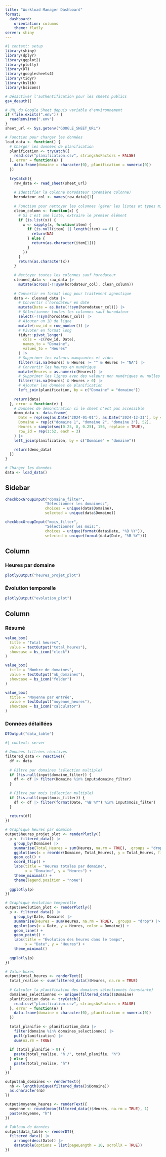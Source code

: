 ```yaml
---
title: "Workload Manager Dashboard"
format: 
  dashboard:
    orientation: columns
    theme: flatly
server: shiny
---
```


```r
#| context: setup
library(shiny)
library(dplyr)
library(ggplot2)
library(plotly)
library(DT)
library(googlesheets4)
library(tidyr)
library(bslib)
library(bsicons)

# Désactiver l'authentification pour les sheets publics
gs4_deauth()

# URL du Google Sheet depuis variable d'environnement
if (file.exists(".env")) {
  readRenviron(".env")
}
sheet_url <- Sys.getenv("GOOGLE_SHEET_URL")

# Fonction pour charger les données
load_data <- function() {
  # Charger les données de planification
  planification <- tryCatch({
    read.csv("planification.csv", stringsAsFactors = FALSE)
  }, error = function(e) {
    data.frame(domaine = character(0), planification = numeric(0))
  })
  
  tryCatch({
    raw_data <- read_sheet(sheet_url)
    
    # Identifier la colonne horodateur (première colonne)
    horodateur_col <- names(raw_data)[1]
    
    # Fonction pour nettoyer les colonnes (gérer les listes et types mixtes)
    clean_column <- function(x) {
      # Si c'est une liste, extraire le premier élément
      if (is.list(x)) {
        x <- sapply(x, function(item) {
          if (is.null(item) || length(item) == 0) {
            return(NA)
          } else {
            return(as.character(item[1]))
          }
        })
      }
      return(as.character(x))
    }
    
    # Nettoyer toutes les colonnes sauf horodateur
    cleaned_data <- raw_data |>
      mutate(across(-!!sym(horodateur_col), clean_column))
    
    # Convertir en format long pour traitement agnostique
    data <- cleaned_data |>
      # Convertir l'horodateur en date
      mutate(Date = as.Date(!!sym(horodateur_col))) |>
      # Sélectionner toutes les colonnes sauf horodateur
      select(-!!sym(horodateur_col)) |>
      # Ajouter un ID de ligne
      mutate(row_id = row_number()) |>
      # Pivoter en format long
      tidyr::pivot_longer(
        cols = -c(row_id, Date),
        names_to = "Domaine",
        values_to = "Heures"
      ) |>
      # Supprimer les valeurs manquantes et vides
      filter(!is.na(Heures) & Heures != "" & Heures != "NA") |>
      # Convertir les heures en numérique
      mutate(Heures = as.numeric(Heures)) |>
      # Supprimer les lignes avec des valeurs non numériques ou nulles
      filter(!is.na(Heures) & Heures > 0) |>
      # Ajouter les données de planification
      left_join(planification, by = c("Domaine" = "domaine"))
    
    return(data)
  }, error = function(e) {
    # Données de démonstration si le sheet n'est pas accessible
    demo_data <- data.frame(
      Date = rep(seq(as.Date("2024-01-01"), as.Date("2024-12-31"), by = "week"), each = 3),
      Domaine = rep(c("domaine 1", "domaine 2", "domaine 3"), 52),
      Heures = sample(seq(0.25, 8, 0.25), 156, replace = TRUE),
      row_id = rep(1:52, each = 3)
    ) |>
    left_join(planification, by = c("Domaine" = "domaine"))
    
    return(demo_data)
  })
}

# Charger les données
data <- load_data()
```

## Sidebar {.sidebar}

```r
checkboxGroupInput("domaine_filter", 
                  "Sélectionner les domaines:",
                  choices = unique(data$Domaine),
                  selected = unique(data$Domaine))

checkboxGroupInput("mois_filter",
                  "Sélectionner les mois:",
                  choices = unique(format(data$Date, "%B %Y")),
                  selected = unique(format(data$Date, "%B %Y")))
```

## Column {width="60%"}

### Heures par domaine

```r
plotlyOutput("heures_projet_plot")
```

### Évolution temporelle

```r
plotlyOutput("evolution_plot")
```

## Column {width="40%"}

### Résumé

```r
value_box(
  title = "Total heures",
  value = textOutput("total_heures"),
  showcase = bs_icon("clock")
)

value_box(
  title = "Nombre de domaines",
  value = textOutput("nb_domaines"),
  showcase = bs_icon("folder")
)

value_box(
  title = "Moyenne par entrée",
  value = textOutput("moyenne_heures"),
  showcase = bs_icon("calculator")
)
```

### Données détaillées

```r
DTOutput("data_table")
```

```r
#| context: server

# Données filtrées réactives
filtered_data <- reactive({
  df <- data
  
  # Filtre par domaines (sélection multiple)
  if (!is.null(input$domaine_filter)) {
    df <- df |> filter(Domaine %in% input$domaine_filter)
  }
  
  # Filtre par mois (sélection multiple)
  if (!is.null(input$mois_filter)) {
    df <- df |> filter(format(Date, "%B %Y") %in% input$mois_filter)
  }
  
  return(df)
})

# Graphique heures par domaine
output$heures_projet_plot <- renderPlotly({
  p <- filtered_data() |>
    group_by(Domaine) |>
    summarise(Total_Heures = sum(Heures, na.rm = TRUE), .groups = "drop") |>
    ggplot(aes(x = reorder(Domaine, Total_Heures), y = Total_Heures, fill = Domaine)) +
    geom_col() +
    coord_flip() +
    labs(title = "Heures totales par domaine",
         x = "Domaine", y = "Heures") +
    theme_minimal() +
    theme(legend.position = "none")
  
  ggplotly(p)
})

# Graphique évolution temporelle
output$evolution_plot <- renderPlotly({
  p <- filtered_data() |>
    group_by(Date, Domaine) |>
    summarise(Heures = sum(Heures, na.rm = TRUE), .groups = "drop") |>
    ggplot(aes(x = Date, y = Heures, color = Domaine)) +
    geom_line() +
    geom_point() +
    labs(title = "Évolution des heures dans le temps",
         x = "Date", y = "Heures") +
    theme_minimal()
  
  ggplotly(p)
})

# Value boxes
output$total_heures <- renderText({
  total_realise <- sum(filtered_data()$Heures, na.rm = TRUE)
  
  # Calculer la planification des domaines sélectionnés (constante)
  domaines_selectionnes <- unique(filtered_data()$Domaine)
  planification_data <- tryCatch({
    read.csv("planification.csv", stringsAsFactors = FALSE)
  }, error = function(e) {
    data.frame(domaine = character(0), planification = numeric(0))
  })
  
  total_planifie <- planification_data |>
    filter(domaine %in% domaines_selectionnes) |>
    pull(planification) |>
    sum(na.rm = TRUE)
  
  if (total_planifie > 0) {
    paste(total_realise, "h /", total_planifie, "h")
  } else {
    paste(total_realise, "h")
  }
})

output$nb_domaines <- renderText({
  nb <- length(unique(filtered_data()$Domaine))
  as.character(nb)
})

output$moyenne_heures <- renderText({
  moyenne <- round(mean(filtered_data()$Heures, na.rm = TRUE), 1)
  paste(moyenne, "h")
})

# Tableau de données
output$data_table <- renderDT({
  filtered_data() |>
    arrange(desc(Date)) |>
    datatable(options = list(pageLength = 10, scrollX = TRUE))
})
```
